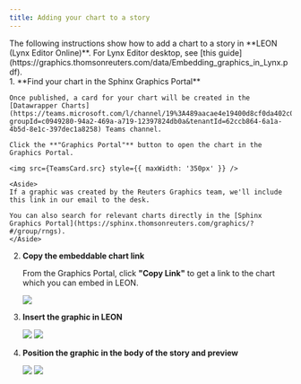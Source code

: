 ```yaml
---
title: Adding your chart to a story
---
```



<Aside>
The following instructions show how to add a chart to a story in **LEON (Lynx Editor Online)**. For Lynx Editor desktop, see [this guide](https://graphics.thomsonreuters.com/data/Embedding_graphics_in_Lynx.pdf).
</Aside>

<Steps>
1. **Find your chart in the Sphinx Graphics Portal**
    
    Once published, a card for your chart will be created in the [Datawrapper Charts](https://teams.microsoft.com/l/channel/19%3A489aacae4e19400d8cf0da402c021076%40thread.skype/Datawrapper%20Charts?groupId=c0949280-94a2-469a-a719-12397824db0a&tenantId=62ccb864-6a1a-4b5d-8e1c-397dec1a8258) Teams channel.

    Click the **"Graphics Portal"** button to open the chart in the Graphics Portal.

    <img src={TeamsCard.src} style={{ maxWidth: '350px' }} />

    <Aside>
    If a graphic was created by the Reuters Graphics team, we'll include this link in our email to the desk.
    
    You can also search for relevant charts directly in the [Sphinx Graphics Portal](https://sphinx.thomsonreuters.com/graphics/?#/group/rngs).
    </Aside>

2. **Copy the embeddable chart link**

    From the Graphics Portal, click **"Copy Link"** to get a link to the chart which you can embed in LEON. 

    <img src={Sphinx.src} />

3. **Insert the graphic in LEON**

    <img src={Leon1.src} />
    <img src={Leon2.src} />

4. **Position the graphic in the body of the story and preview**

    <img src={Leon3.src} />
    <img src={Leon4.src} />

</Steps>


